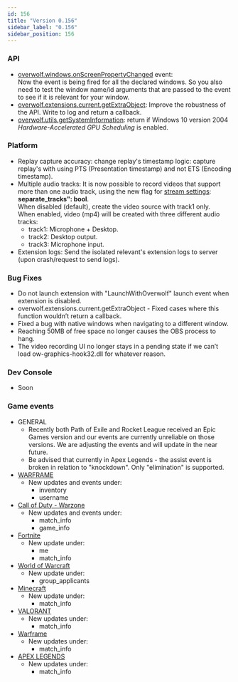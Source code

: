 ```yaml
---
id: 156
title: "Version 0.156"
sidebar_label: "0.156"
sidebar_position: 156
---
```


### API

* [overwolf.windows.onScreenPropertyChanged](windows#onscreenpropertychanged) event:  
  Now the event is being fired for all the declared windows. So you also need to test the window name/id arguments that are passed to the event to see if it is relevant for your window.
* [overwolf.extensions.current.getExtraObject](extensions/current#getextraobjectname-callback): Improve the robustness of the API. Write to log and return a callback.
* [overwolf.utils.getSystemInformation](utils#getsysteminformationcallback): return if Windows 10 version 2004 *Hardware-Accelerated GPU Scheduling* is enabled. 

### Platform

* Replay capture accuracy: change replay's timestamp logic: capture replay's with using PTS (Presentation timestamp) and not ETS (Encoding timestamp).
* Multiple audio tracks: It is now possible to record videos that support more than one audio track, using the new flag for [stream settings](streaming#streamsettings-object): **separate_tracks": bool**.  
  When disabled (default), create the video source with track1 only.  
  When enabled, video (mp4) will be created with three different audio tracks:
  * track1: Microphone + Desktop.
  * track2: Desktop output.
  * track3: Microphone input.  
* Extension logs: Send the isolated relevant's extension logs to server (upon crash/request to send logs).

### Bug Fixes

* Do not launch extension with "LaunchWithOverwolf" launch event when extension is disabled. 
* overwolf.extensions.current.getExtraObject - Fixed cases where this function wouldn’t return a callback.
* Fixed a bug with native windows when navigating to a different window.
* Reaching 50MB of free space no longer causes the OBS process to hang.
* The video recording UI no longer stays in a pending state if we can’t load ow-graphics-hook32.dll for whatever reason.

### Dev Console

* Soon

### Game events
* GENERAL
  * Recently both Path of Exile and Rocket League received an Epic Games version and our events are currently unreliable on those versions. We are adjusting the events and will update in the near future.
  * Be advised that currently in Apex Legends - the assist event is broken in relation to "knockdown". Only "elimination" is supported.
* [WARFRAME](games/events/warframe)
  * New updates and events under:
    * inventory
    * username
* [Call of Duty - Warzone](games/events/warzone)
  * New updates and events under:
    * match_info
    * game_info
* [Fortnite](games/events/fortnite)
  * New update under:
    * me
    * match_info
* [World of Warcraft](games/events/wow)
  * New update under:
    * group_applicants
* [Minecraft](games/events/minecraft)
  * New update under:
    * match_info
* [VALORANT](games/events/valorant)
  * New updates under:
    * match_info
* [Warframe](games/events/warframe)
  * New updates under:
    * match_info
* [APEX LEGENDS](games/events/apex-legends)
  * New updates under:
    * match_info
    
